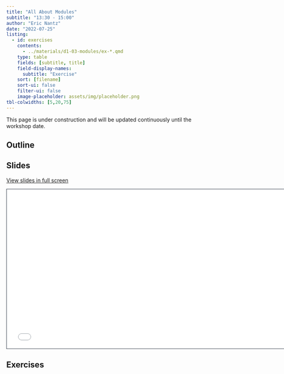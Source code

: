 ```yaml
---
title: "All About Modules"
subtitle: "13:30 - 15:00"
author: "Eric Nantz"
date: "2022-07-25"
listing:
  - id: exercises
    contents:
      - ../materials/d1-03-modules/ex-*.qmd
    type: table
    fields: [subtitle, title]
    field-display-names: 
      subtitle: "Exercise"
    sort: [filename]
    sort-ui: false
    filter-ui: false
    image-placeholder: assets/img/placeholder.png
tbl-colwidths: [5,20,75]
---
```


::: callout-warning
This page is under construction and will be updated continuously until the workshop date.
:::

## Outline

## Slides

[View slides in full screen](../materials/d1-03-modules/index.html)

```{=html}
<iframe class="slide-deck" src="../materials/d1-03-modules/" height="420" width="747" style="border: 1px solid #2e3846;"></iframe>
```

## Exercises

::: {#exercises}
:::
